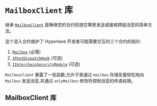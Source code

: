 # `MailboxClient` 库

继承 [`MailboxClient`](https://github.com/hyperlane-xyz/hyperlane-monorepo/blob/v3/solidity/contracts/client/MailboxClient.sol) 是确保您的合约知道在哪里发送或接收跨链消息的简单方法。

这个混入合约维护了 Hyperlane 开发者可能需要交互的三个合约的指针:

1. [`Mailbox`](../messaging/messaging-interface.mdx) (必需)
2. [`IPostDispatchHook`](../hooks/interchain-gas.mdx) (可选)
3. [`IInterchainSecurityModule`](../ISM/specify-your-ISM.mdx) (可选)

`MailboxClient` 暴露了一些函数,允许子类通过 `mailbox` 存储变量轻松地向 `Mailbox` 发送消息,并通过 `onlyMailbox` 修饰符控制消息的传递权限。

## MailboxClient 库

```solidity file=<rootDir>/node_modules/@hyperlane-xyz/core/contracts/client/MailboxClient.sol

```
